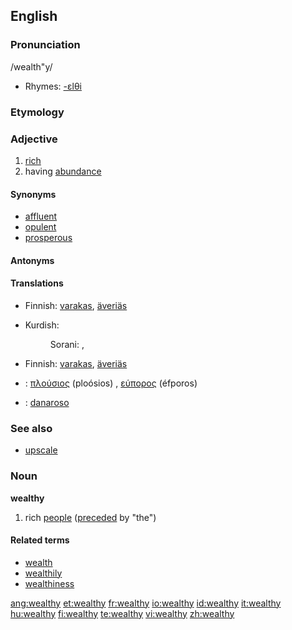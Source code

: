 ==English==

===Pronunciation===
/wealth"y/
*Rhymes: [[Rhymes:English:-ɛlθi|-ɛlθi]]

===Etymology===
{{suffix|wealth|y}}

===Adjective===
{{wikipedia}}
{{en-adj|wealthi|er|more}}

# [[rich]]
# having [[abundance]]

====Synonyms====
{{saurus|rich|wealthy}}
* [[affluent]]
* [[opulent]]
* [[prosperous]]

====Antonyms====
{{saurus|poor|impoverished}}

====Translations====
{{trans-top|rich}}
*Finnish: [[varakas]], [[äveriäs]]
{{trans-mid}}
*Kurdish:
*:Sorani: {{t|ku|دۆڵه‌مه‌ند|tr=dollemend|sc=KUchar}}, {{t|ku|خاوه‌ن پاره‌|tr=xawen pare|sc=KUchar}}
{{trans-bottom}}

{{trans-top|having abundance}}
*Finnish: [[varakas]], [[äveriäs]]
{{trans-mid}}
{{trans-bottom}}

{{ttbc-top}}
*{{ttbc|Greek}}: [[πλούσιος]] (ploósios) {{m}}, [[εύπορος]] (éfporos) {{m}}
*{{ttbc|Italian}}: [[danaroso]]
{{ttbc-bottom}}

===See also===
* [[upscale]]

===Noun===
'''wealthy'''
# rich [[people]] ([[precede]]d by "the")

====Related terms====
* [[wealth]]
* [[wealthily]]
* [[wealthiness]]

[[ang:wealthy]]
[[et:wealthy]]
[[fr:wealthy]]
[[io:wealthy]]
[[id:wealthy]]
[[it:wealthy]]
[[hu:wealthy]]
[[fi:wealthy]]
[[te:wealthy]]
[[vi:wealthy]]
[[zh:wealthy]]